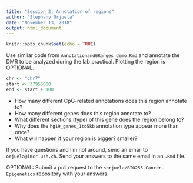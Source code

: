 ```yaml
---
title: "Session 2: Annotation of regions"
author: "Stephany Orjuela"
date: "November 13, 2018"
output: html_document
---
```


```r
knitr::opts_chunk$set(echo = TRUE)
```

Use similar code from `AnnotationandGRanges_demo.Rmd` and annotate the DMR to be analyzed during the lab practical. Plotting the region is OPTIONAL.

```r

chr <- "chr7"
start <- 37956000
end <- start + 100
```

* How many different CpG-related annotations does this region annotate to?
* How many different genes does this region annotate to?
* What different sections (type) of this gene does the region belong to?
* Why does the `hg19_genes_1to5kb` annotation type appear more than once?
* What will happen if your region is bigger? smaller?

If you have questions and I'm not around, send an email to `orjuela@imcr.uzh.ch`. Send your answers to the same email in an `.Rmd` file.  

OPTIONAL: Submit a pull request to the `sorjuela/BIO255-Cancer-Epigenetics` repository with your answers.

